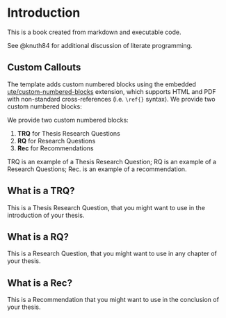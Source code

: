 # Introduction

This is a book created from markdown and executable code.

See @knuth84 for additional discussion of literate programming.

## Custom Callouts 

<!-- TODO: Adapt when possible -->

The template adds custom numbered blocks using the embedded [ute/custom-numbered-blocks](https://github.com/ute/custom-numbered-blocks) extension, which supports HTML and PDF with non-standard cross-references (i.e. `\ref{}` syntax). We provide two custom numbered blocks:

We provide two custom numbered blocks:

1. **TRQ** for Thesis Research Questions
2. **RQ** for Research Questions
3. **Rec** for Recommendations

TRQ \ref{trq:what} is an example of a Thesis Research Question; RQ \ref{rq:what} is an example of a Research Questions; Rec. \ref{rec:what} is an example of a recommendation. 

::: {.TRQ #trq:what}

## What is a TRQ?

This is a Thesis Research Question, that you might want to use in the introduction of your thesis.

:::

::: {.RQ #rq:what}

## What is a RQ?

This is a Research Question, that you might want to use in any chapter of your thesis.

:::

::: {.Rec #rec:what}

## What is a Rec?

This is a Recommendation that you might want to use in the conclusion of your thesis.

:::

